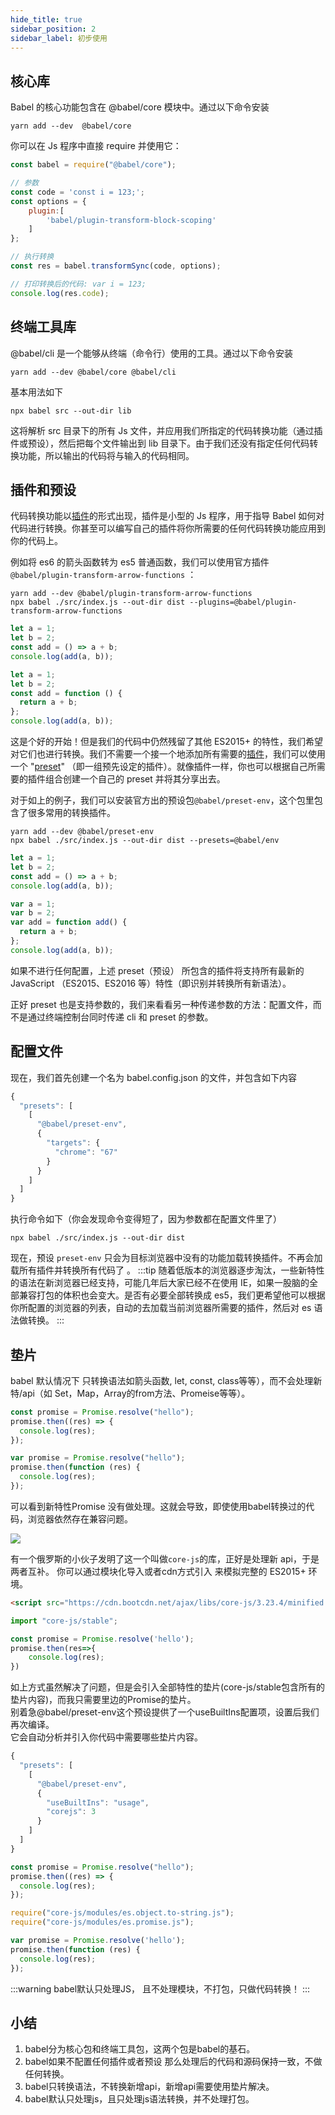 ```yaml
---
hide_title: true
sidebar_position: 2
sidebar_label: 初步使用
---
```


## 核心库

Babel 的核心功能包含在 @babel/core 模块中。通过以下命令安装

```shell
yarn add --dev  @babel/core
```

你可以在 Js 程序中直接 require 并使用它：

```js
const babel = require("@babel/core");

// 参数
const code = 'const i = 123;';
const options = {
    plugin:[
        'babel/plugin-transform-block-scoping'
    ]
};

// 执行转换
const res = babel.transformSync(code, options);

// 打印转换后的代码: var i = 123;
console.log(res.code);
```

## 终端工具库

@babel/cli 是一个能够从终端（命令行）使用的工具。通过以下命令安装

```shell
yarn add --dev @babel/core @babel/cli
```

基本用法如下

```shell
npx babel src --out-dir lib
```

这将解析 src 目录下的所有 Js 文件，并应用我们所指定的代码转换功能（通过插件或预设），然后把每个文件输出到 lib 目录下。由于我们还没有指定任何代码转换功能，所以输出的代码将与输入的代码相同。

## 插件和预设

代码转换功能以[插件](https://www.babeljs.cn/docs/plugins)的形式出现，插件是小型的 Js 程序，用于指导 Babel 如何对代码进行转换。你甚至可以编写自己的插件将你所需要的任何代码转换功能应用到你的代码上。

例如将 es6 的箭头函数转为 es5 普通函数，我们可以使用官方插件 `@babel/plugin-transform-arrow-functions` ：

```shell
yarn add --dev @babel/plugin-transform-arrow-functions
npx babel ./src/index.js --out-dir dist --plugins=@babel/plugin-transform-arrow-functions
```

<Tabs>
<TabItem value="源代码" label="源代码">

```js
let a = 1;
let b = 2;
const add = () => a + b;
console.log(add(a, b));
```

</TabItem>
<TabItem value="转换后" label="转换后">

```js
let a = 1;
let b = 2;
const add = function () {
  return a + b;
};
console.log(add(a, b));
```

</TabItem>
</Tabs>

这是个好的开始！但是我们的代码中仍然残留了其他 ES2015+ 的特性，我们希望对它们也进行转换。我们不需要一个接一个地添加所有需要的[插件](https://www.babeljs.cn/docs/plugins-list)，我们可以使用一个 "[preset](https://www.babeljs.cn/docs/presets)" （即一组预先设定的插件）。就像插件一样，你也可以根据自己所需要的插件组合创建一个自己的 preset 并将其分享出去。

对于如上的例子，我们可以安装官方出的预设包`@babel/preset-env`，这个包里包含了很多常用的转换插件。

```shell
yarn add --dev @babel/preset-env
npx babel ./src/index.js --out-dir dist --presets=@babel/env
```

<Tabs>
<TabItem value="源代码" label="源代码">

```js
let a = 1;
let b = 2;
const add = () => a + b;
console.log(add(a, b));
```

</TabItem>
<TabItem value="转换后" label="转换后">

```js
var a = 1;
var b = 2;
var add = function add() {
  return a + b;
};
console.log(add(a, b));
```

</TabItem>
</Tabs>

如果不进行任何配置，上述 preset（预设） 所包含的插件将支持所有最新的 JavaScript （ES2015、ES2016 等）特性（即识别并转换所有新语法）。

正好 preset 也是支持参数的，我们来看看另一种传递参数的方法：配置文件，而不是通过终端控制台同时传递 cli 和 preset 的参数。

## 配置文件

现在，我们首先创建一个名为 babel.config.json 的文件，并包含如下内容

```js
{
  "presets": [
    [
      "@babel/preset-env",
      {
        "targets": {
          "chrome": "67"
        }
      }
    ]
  ]
}
```
执行命令如下（你会发现命令变得短了，因为参数都在配置文件里了）
```shell
npx babel ./src/index.js --out-dir dist
```
现在，预设 `preset-env` 只会为目标浏览器中没有的功能加载转换插件。不再会加载所有插件并转换所有代码了 。
:::tip
随着低版本的浏览器逐步淘汰，一些新特性的语法在新浏览器已经支持，可能几年后大家已经不在使用 IE，如果一股脑的全部兼容打包的体积也会变大。是否有必要全部转换成 es5，我们更希望他可以根据你所配置的浏览器的列表，自动的去加载当前浏览器所需要的插件，然后对 es 语法做转换。
:::

## 垫片

babel 默认情况下 只转换语法如箭头函数, let, const, class等等），而不会处理新特/api（如 Set，Map，Array的from方法、Promeise等等）。

<Tabs>
<TabItem value="源代码" label="源代码">

```js
const promise = Promise.resolve("hello");
promise.then((res) => {
  console.log(res);
});
```

</TabItem>
<TabItem value="转换后" label="转换后">

```js
var promise = Promise.resolve("hello");
promise.then(function (res) {
  console.log(res);
});
```

</TabItem>
</Tabs>

可以看到新特性Promise 没有做处理。这就会导致，即使使用babel转换过的代码，浏览器依然存在兼容问题。

![](https://img.dingshaohua.com/book-fe/202411231615618.png)

有一个俄罗斯的小伙子发明了这一个叫做`core-js`的库，正好是处理新 api，于是两者互补。
你可以通过模块化导入或者cdn方式引入 来模拟完整的 ES2015+ 环境。
```html
<script src="https://cdn.bootcdn.net/ajax/libs/core-js/3.23.4/minified.js"></script>
```
```js
import "core-js/stable";

const promise = Promise.resolve('hello');
promise.then(res=>{
    console.log(res);
})
```

如上方式虽然解决了问题，但是会引入全部特性的垫片(core-js/stable包含所有的垫片内容)，而我只需要里边的Promise的垫片。   
别着急@babel/preset-env这个预设提供了一个useBuiltIns配置项，设置后我们再次编译。   
它会自动分析并引入你代码中需要哪些垫片内容。
```js
{
  "presets": [
    [
      "@babel/preset-env",
      {
        "useBuiltIns": "usage",
        "corejs": 3
      }
    ]
  ]
}
```

<Tabs>
<TabItem value="源代码" label="源代码">

```js
const promise = Promise.resolve("hello");
promise.then((res) => {
  console.log(res);
});
```

</TabItem>
<TabItem value="转换后" label="转换后">

```js
require("core-js/modules/es.object.to-string.js");
require("core-js/modules/es.promise.js");

var promise = Promise.resolve('hello');
promise.then(function (res) {
  console.log(res);
});
```

</TabItem>
</Tabs>


:::warning
babel默认只处理JS， 且不处理模块，不打包，只做代码转换！
:::


## 小结
1. babel分为核心包和终端工具包，这两个包是babel的基石。
2. babel如果不配置任何插件或者预设 那么处理后的代码和源码保持一致，不做任何转换。
3. babel只转换语法，不转换新增api，新增api需要使用垫片解决。
4. babel默认只处理js，且只处理js语法转换，并不处理打包。